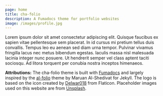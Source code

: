 ```yaml
---
page: home
title: cha-folio
description: A Fumadocs theme for portfolio websites
image: /images/profile.jpg
---
```


Lorem ipsum dolor sit amet consectetur adipiscing elit. Quisque faucibus ex sapien vitae pellentesque sem placerat. In id cursus mi pretium tellus duis convallis. Tempus leo eu aenean sed diam urna tempor. Pulvinar vivamus fringilla lacus nec metus bibendum egestas. Iaculis massa nisl malesuada lacinia integer nunc posuere. Ut hendrerit semper vel class aptent taciti sociosqu. Ad litora torquent per conubia nostra inceptos himenaeos.

**Attributions:** The cha-folio theme is built with [Fumadocs](https://fumadocs.dev/) and largely inspired by the [al-folio](https://github.com/alshedivat/al-folio) theme by Maruan Al-Shedivat for Jekyll. The logo is based on the icon created by [Delwar018](https://www.flaticon.com/free-icons/honey-badger) from Flaticon. Placeholder images used on this website are from [Unsplash](https://unsplash.com/).
